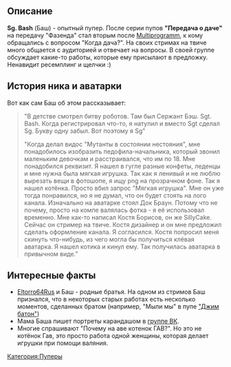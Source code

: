 {{Инфобокс для пуперов
|title2=Sg. Bash
|другие_ники=
|image3=[[Файл:Sg._Bash.jpg|thumb|left|200px]]
|сферы_творчества=RYTP, Стримы
|год_начала=25 сент. 2013 г.
|image4=[[Файл:Александр_Косырев.jpg|thumb|left|200px]]
|имя_фамилия=Александр Косырев
|дата_рождения=11 октября 1989 г.
|место_проживания=Тольятти
|ссылки=
*[https://www.youtube.com/user/Sgbash64Rus YouTube]
*[https://www.twitch.tv/sgbash Twitch]
*[https://www.last.fm/ru/user/Sgbash LastFM]
*[https://ask.fm/Sgbash askFM]
*[https://twitter.com/Sg_bash Твиттер]
*[https://www.instagram.com/sg.bash/ Instagram]
}}
==Описание==
'''Sg. Bash''' (Баш) - опытный пупер. После серии пупов '''"Передача о даче"''' на передачу "Фазенда" стал вторым после [[Multiprogramm]], к кому обращались с вопросом "Когда дача?". На своих стримах на твиче много общается с аудиторией и отвечает на вопросы. В своей группе обсуждает какие-то работы, которые ему присылают в предложку. Ненавидит ресемплинг и щелчки :) 
==История ника и аватарки==
Вот как сам Баш об этом рассказывает:

<blockquote>
"В детстве смотрел битву роботов. Там был Сержант Бэш. Sgt. Bash. Когда регистрировал что-то, я натупил и вместо Sgt сделал Sg. Букву одну забыл. Вот поэтому я Sg"

"Когда делал видос "Мутанты в состоянии нестояния", мне понадобилось изобразить педофила-начальника, который звонил маленьким девочкам и расстраивался, что им по 18. Мне понадобился реквизит. Я нашел в гугле разные конфеты, леденцы и мне нужна была мягкая игрушка. Так как я ленивый и не люблю вырезать вещи в фотошопе, я ищу png на прозрачном фоне. Так я нашел котёнка. Просто вбил запрос "Мягкая игрушка". Мне он уже тогда понравился, но я не думал, что он будет стоять на лого канала. Изначально на аватарке стоял Док Браун. Потому что не почему, просто на компе валялась фотка - я её использовал временно.
Мне как-то написал Костя Борисов, он же SillyCake. Сейчас он стример на твиче. Костя дизайнер и он мне предложил сделать оформление канала. Я согласился. Костя попросил меня скинуть что-нибудь, из чего могла бы получиться клёвая аватарка. Я нашел котика и кинул ему. Так получилась аватарка в привычном виде."

</blockquote>
==Интересные факты==
*[https://www.youtube.com/user/Eltorro64Rus Eltorro64Rus] и Баш - родные братья. На одном из стримов Баш признался, что в некоторых старых работах есть несколько моментов, сделанных братом (например, "Мыли мы" в пупе [https://www.youtube.com/watch?v=NZHOzYMKM2s "Джим батон"])
*Мама Баша пишет портреты карандашом в [https://vk.com/public115884253 группе ВК].
*Многие спрашивают "Почему на аве котенок ГАВ?". Но это не котёнок Гав, это просто работа одной женщины, которая делает игрушки при помощи валяния.
[[Категория:Пуперы]]